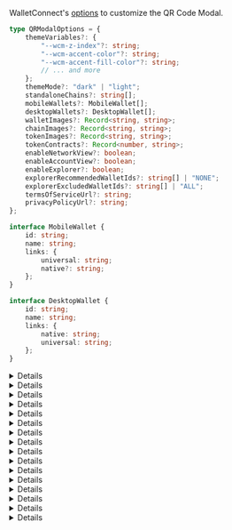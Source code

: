 
WalletConnect's [options](https://docs.walletconnect.com/2.0/web/web3modal/html/wagmi/options) to customize the QR Code Modal.

```typescript
type QRModalOptions = {
	themeVariables?: {
		"--wcm-z-index"?: string;
		"--wcm-accent-color"?: string;
		"--wcm-accent-fill-color"?: string;
		// ... and more
	};
	themeMode?: "dark" | "light";
	standaloneChains?: string[];
	mobileWallets?: MobileWallet[];
	desktopWallets?: DesktopWallet[];
	walletImages?: Record<string, string>;
	chainImages?: Record<string, string>;
	tokenImages?: Record<string, string>;
	tokenContracts?: Record<number, string>;
	enableNetworkView?: boolean;
	enableAccountView?: boolean;
	enableExplorer?: boolean;
	explorerRecommendedWalletIds?: string[] | "NONE";
	explorerExcludedWalletIds?: string[] | "ALL";
	termsOfServiceUrl?: string;
	privacyPolicyUrl?: string;
};

interface MobileWallet {
	id: string;
	name: string;
	links: {
		universal: string;
		native?: string;
	};
}

interface DesktopWallet {
	id: string;
	name: string;
	links: {
		native: string;
		universal: string;
	};
}
```

<Details summary="themeVariables">

Allows to override Web3Modal's css styles. See [theming](https://docs.walletconnect.com/2.0/web3modal/theming) for Info.

</Details>

<Details summary="themeMode" id="themeMode">

Puts Modal into dark or light mode. Defaults to user's system preference.

</Details>

<Details id="standaloneChains" summary="standaloneChains">

When using Web3Modal in standalone mode (without wagmi) you can define array of custom chains via this option.

Defaults to `undefined`

```javascript
standaloneChains: [
	"eip155:1",
	"cosmos:cosmoshub-4",
	"polkadot:91b171bb158e2d3848fa23a9f1c25182",
];
```

</Details>

<Details id="mobileWallets" summary="mobileWallets">

You can define an array of custom mobile wallets.

Note: you will also need to add appropriate wallet images in walletImages.

Native link represents deep-linking URL like `rainbow://` and Universal link represent webpage link that can redirect to the app or fallback page.
Defaults to `undefined`

```typescript
mobileWallets: [
  {
    id: string,
    name: string,
    links: {
      native: string
      universal: string,
    },
  },
];
```

</Details>

<Details summary="desktopWallets" id="desktopWallets">

You can define an array of custom desktop or web based wallets.

Note: you will also need to add appropriate wallet images in walletImages.

Native link represents deeplinking url like `ledgerlive://` and Universal link represents webpage link that can redirect to the app or fallback page.

Defaults to `undefined`

```typescript
desktopWallets: [
  {
    id: string,
    name: string,
    links: {
      native: string
      universal: string,
    },
  },
];
```

</Details>

<Details summary="walletImages" id="walletImages">

Array of wallet id's and their logo mappings.

This will override default logos.

Id's in this case can be: Explorer id's, wallet id's you provided in mobileWallets or desktopWallets and Wagmi connector id's.

Defaults to `undefined`

```typescript
walletImages: {
  rainbow: "/images/rainbow.webp",
  metaMask: "/images/metamask.webp",
};
```

</Details>

<Details id="chainImages" summary="chainImages">

Array of chain id's and their logo mappings.

This will override default logos.

You can find detailed chain data at [chainlist.org](https://chainlist.org/)

Defaults to `undefined`

```javascript
chainImages: {
  1: "/images/ethereum.webp",
  137: "/images/polygon.webp",
};
```

</Details>

<Details id="tokenImages" summary="tokenImages">

Array of token symbols and their logo mappings.

Defaults to `undefined`

```javascript
tokenImages: {
  ETH: "/images/eth.webp",
  AVAX: "/images/avax.webp",
};
```

</Details>

<Details id="tokenContracts" summary="tokenContracts">

Allows to override default token(s) address for each chain to show custom balances in account view.

Defaults to `undefined`

```javascript
tokenContracts: {
  1: '0x1f9840a85d5af5bf1d1762f925bdaddc4201f984',
  137: '0x2791Bca1f2de4661ED88A30C99A7a9449Aa84174'
}
```

</Details>

<Details id="enableNetworkView" summary="enableNetworkView">

If more than 1 chain is provided in modal, users will be show network selection view before selecting a wallet.

This option can enable or disable this behavior.

Defaults to `false`

</Details>

<Details id="enableAccountView" summary="enableAccountView">

Option to enable or disable the modal's account view.

default is `true`

</Details>

<Details id="enableExplorer" summary="enableExplorer">

Option to enable or disable wallet fetching from [Explorer](https://walletconnect.com/explorer?type=wallet).

Defaults to `true`

</Details>

<Details id="explorerRecommendedWalletIds" summary="explorerRecommendedWalletIds">

Allows to override default recommended wallets that are fetched from Explorer API.

You can define an array of wallet id's you'd like to prioritise (order is respected).

You can get / copy these id's from the explorer link mentioned before.

If you want to completely disable recommended wallets, you can set this option to `"NONE"`.

Defaults to `undefined`

```javascript
explorerRecommendedWalletIds: [
	"1ae92b26df02f0abca6304df07debccd18262fdf5fe82daa81593582dac9a369",
	"4622a2b2d6af1c9844944291e5e7351a6aa24cd7b23099efac1b2fd875da31a0",
];
// -- or -- //
explorerRecommendedWalletIds: "NONE";
```

</Details>

<Details summary="explorerExcludedWalletIds" id="explorerExcludedWalletIds">

Allows to exclude wallets that are fetched from Explorer API.

You can define an array of wallet id's you'd like to exclude.

You can get / copy these id's from the explorer link mentioned before.

If you want to exclude all wallets, you can set this option to `"ALL"`, however if `explorerRecommendedWalletIds` are defined, they will still be fetched.

Defaults to `undefined`

```javascript
explorerExcludedWalletIds: [
	"1ae92b26df02f0abca6304df07debccd18262fdf5fe82daa81593582dac9a369",
	"4622a2b2d6af1c9844944291e5e7351a6aa24cd7b23099efac1b2fd875da31a0",
];
// -- or -- //
explorerExcludedWalletIds: "ALL";
```

</Details>

<Details id="termsOfServiceUrl" summary="termsOfServiceUrl">

String URL to your terms of service page, if specified will append special "legal info" footer to the modal.

Defaults to `undefined`

</Details>

<Details id="privacyPolicyUrl" summary="privacyPolicyUrl">

String URL to your privacy policy page, if specified will append special "legal info" footer to the modal.

Defaults to `undefined`

</Details>
